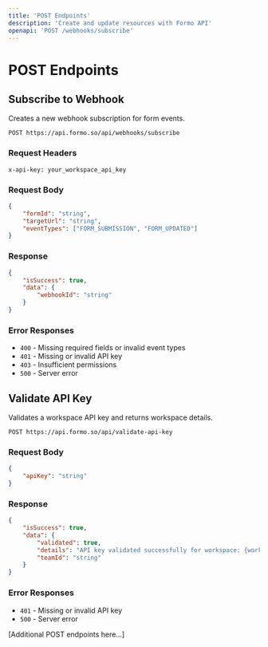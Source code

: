 ```yaml
---
title: 'POST Endpoints'
description: 'Create and update resources with Formo API'
openapi: 'POST /webhooks/subscribe'
---
```


# POST Endpoints

## Subscribe to Webhook

Creates a new webhook subscription for form events.

```
POST https://api.formo.so/api/webhooks/subscribe
```

### Request Headers

```
x-api-key: your_workspace_api_key
```

### Request Body

```json
{
	"formId": "string",
	"targetUrl": "string",
	"eventTypes": ["FORM_SUBMISSION", "FORM_UPDATED"]
}
```

### Response

```json
{
	"isSuccess": true,
	"data": {
		"webhookId": "string"
	}
}
```

### Error Responses

-   `400` - Missing required fields or invalid event types
-   `401` - Missing or invalid API key
-   `403` - Insufficient permissions
-   `500` - Server error

## Validate API Key

Validates a workspace API key and returns workspace details.

```
POST https://api.formo.so/api/validate-api-key
```

### Request Body

```json
{
	"apiKey": "string"
}
```

### Response

```json
{
	"isSuccess": true,
	"data": {
		"validated": true,
		"details": "API key validated successfully for workspace: {workspace_name}",
		"teamId": "string"
	}
}
```

### Error Responses

-   `401` - Missing or invalid API key
-   `500` - Server error

[Additional POST endpoints here...]
